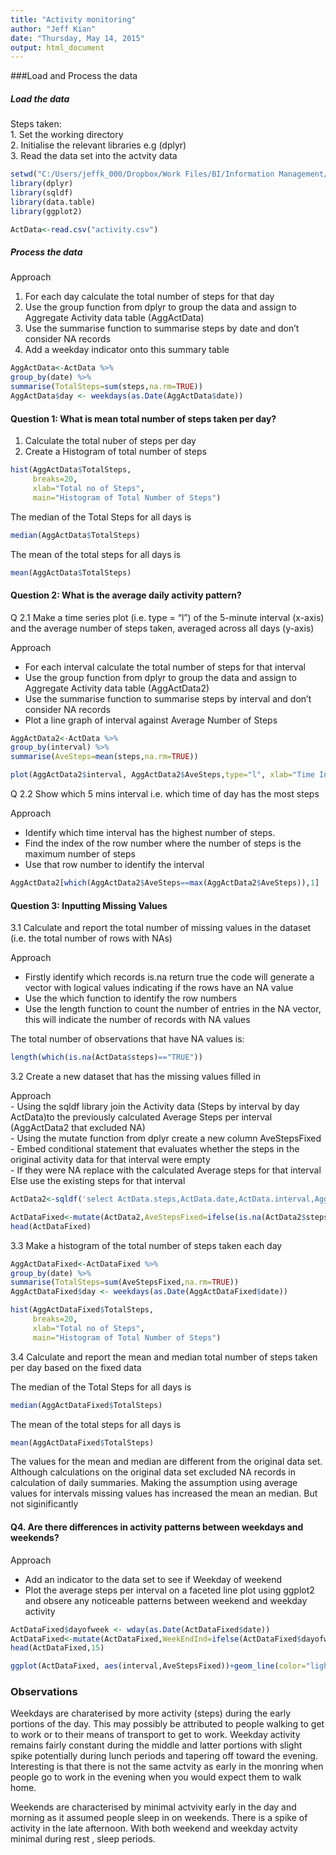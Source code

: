 ```yaml
---
title: "Activity monitoring"
author: "Jeff Kian"
date: "Thursday, May 14, 2015"
output: html_document
---
```


###Load and Process the data


##### Load the data 
Steps taken:  
1. Set the working directory  
2. Initialise the relevant libraries e.g (dplyr)  
3. Read the data set into the actvity data   


```r
setwd("C:/Users/jeffk_000/Dropbox/Work Files/BI/Information Management/07. Data Scientist Toolbox/05. Reproducible Research/Assignment 1/repdata-data-activity")
library(dplyr)
library(sqldf)
library(data.table)
library(ggplot2)

ActData<-read.csv("activity.csv")

```

##### Process the data 

Approach

1. For each day calculate the total number of steps for that day
2. Use the group function from dplyr to group the data and assign to Aggregate Activity data table (AggActData)
3. Use the summarise function to summarise steps by date and don't consider NA records 
4. Add a weekday indicator onto this summary table



```r
AggActData<-ActData %>% 
group_by(date) %>% 
summarise(TotalSteps=sum(steps,na.rm=TRUE))
AggActData$day <- weekdays(as.Date(AggActData$date))

```

#### Question 1: What is mean total number of steps taken per day?

1. Calculate the total nuber of steps per day  
2. Create a Histogram of total number of steps  
```r

hist(AggActData$TotalSteps,
     breaks=20,
     xlab="Total no of Steps",
     main="Histogram of Total Number of Steps")

```

The median of the Total Steps for all days is
```r
median(AggActData$TotalSteps)

```

The mean of the total steps for all days is

```r
mean(AggActData$TotalSteps)

```

#### Question 2: What is the average daily activity pattern?

Q 2.1 Make a time series plot (i.e. type = "l") of the 5-minute interval (x-axis) and the average number of steps taken, averaged across all days (y-axis)

Approach

- For each interval calculate the total number of steps for that interval
- Use the group function from dplyr to group the data and assign to Aggregate Activity data table (AggActData2)
- Use the summarise function to summarise steps by interval and don't consider NA records 
- Plot a line graph of interval against Average Number of Steps


```r
AggActData2<-ActData %>% 
group_by(interval) %>% 
summarise(AveSteps=mean(steps,na.rm=TRUE))

plot(AggActData2$interval, AggActData2$AveSteps,type="l", xlab="Time Interval (mins)",ylab="Average no. of Steps",main="Average number of steps per 5 mins interval across all days")
```

Q 2.2 Show which 5 mins interval i.e. which time of day has the most steps

Approach  

- Identify which time interval has the highest number of steps.
- Find the index of the row number where the number of steps is the maximum number of steps
- Use that row number to identify the interval

```r
AggActData2[which(AggActData2$AveSteps==max(AggActData2$AveSteps)),1]
```


#### Question 3:  Inputting Missing Values

3.1 Calculate and report the total number of missing values in the dataset (i.e. the total number of rows with NAs)

Approach

- Firstly identify which records is.na return true the code will generate a vector with logical values indicating if the rows have an NA value  
- Use the which function to identify the row numbers
- Use the length function to count the number of entries in the NA vector, this will indicate the number of records with NA values  

The total number of observations that have NA values is:

```r
length(which(is.na(ActData$steps)=="TRUE"))

```

3.2 Create a new dataset that has the missing values filled in  

Approach  
- Using the sqldf library join the Activity data (Steps by interval by day ActData)to the previously calculated Average Steps per interval (AggActData2 that excluded NA)  
- Using the mutate function from dplyr create a new column AveStepsFixed   
- Embed conditional statement that evaluates whether the steps in the original activity data for that interval were empty    
- If they were NA replace with the calculated Average steps for that interval Else use the existing steps for that interval   


```r
ActData2<-sqldf('select ActData.steps,ActData.date,ActData.interval,AggActData2.AveSteps from ActData join AggActData2 using (interval) ')

ActDataFixed<-mutate(ActData2,AveStepsFixed=ifelse(is.na(ActData2$steps)==TRUE,AveSteps,steps))
head(ActDataFixed)

```

3.3 Make a histogram of the total number of steps taken each day  

```r
AggActDataFixed<-ActDataFixed %>% 
group_by(date) %>% 
summarise(TotalSteps=sum(AveStepsFixed,na.rm=TRUE))
AggActDataFixed$day <- weekdays(as.Date(AggActDataFixed$date))

```

```r

hist(AggActDataFixed$TotalSteps,
     breaks=20,
     xlab="Total no of Steps",
     main="Histogram of Total Number of Steps")

```



3.4 Calculate and report the mean and median total number of steps taken per day based on the fixed data

The median of the Total Steps for all days is
```r
median(AggActDataFixed$TotalSteps)

```

The mean of the total steps for all days is

```r
mean(AggActDataFixed$TotalSteps)

```

The values for the mean and median are different from the original data set. Although calculations on the original data set excluded NA records in calculation of daily summaries. Making the assumption using average values for intervals missing values has increased the mean an median. But not siginificantly


#### Q4. Are there differences in activity patterns between weekdays and weekends?  

Approach  

- Add an indicator to the data set to see if Weekday of weekend  
- Plot the average steps per interval on a faceted line plot using ggplot2 and obsere any noticeable patterns between weekend and weekday activity  
```r

ActDataFixed$dayofweek <- wday(as.Date(ActDataFixed$date))
ActDataFixed<-mutate(ActDataFixed,WeekEndInd=ifelse(ActDataFixed$dayofweek ==1 | ActDataFixed$dayofweek ==7,"Weekend","Weekday"))
head(ActDataFixed,15)

ggplot(ActDataFixed, aes(interval,AveStepsFixed))+geom_line(color="lightpink4", lwd=1)+facet_grid(WeekEndInd ~ .)


```

### Observations  

Weekdays are charaterised by more activity (steps) during the early portions of the day. This may possibly be attributed to people walking to get to work or to their means of transport to get to work.  Weekday activity remains fairly constant during the middle and latter portions with slight spike potentially during lunch periods and tapering off toward the evening. Interesting is that there is not the same actvity as early in the monring when people go to work in the evening when you would expect them to walk home.

Weekends are characterised by minimal actvivity early in the day and morning as it assumed people sleep in on weekends.  There is a spike of activity in the late afternoon.  With both weekend and weekday actvity minimal during rest , sleep periods. 
